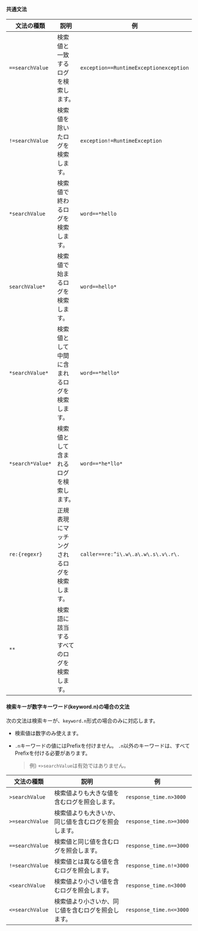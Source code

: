 #### 共通文法

| 文法の種類            | 説明                     | 例                                      |
| ---------------- | ---------------------- | -------------------------------------- |
| `==searchValue`  | 検索値と一致するログを検索します。      | `exception==RuntimeExceptionexception` |
| `!=searchValue`  | 検索値を除いたログを検索します。       | `exception!=RuntimeException`          |
| `*searchValue`   | 検索値で終わるログを検索します。       | `word==*hello`                         |
| `searchValue*`   | 検索値で始まるログを検索します。       | `word==hello*`                         |
| `*searchValue*`  | 検索値として中間に含まれるログを検索します。 | `word==*hello*`                        |
| `*search*Value*` | 検索値として含まれるログを検索します。    | `word==*he*llo*`                       |
| `re:{regexr}`    | 正規表現にマッチングされるログを検索します。 | `caller==re:^i\.w\.a\.w\.s\.v\.r\.`    |
| `**`             | 検索語に該当するすべてのログを検索します。  |                                        |

#### 検索キーが数字キーワード(keyword.n)の場合の文法

次の文法は検索キーが、`keyword.n`形式の場合のみに対応します。

- 検索値は数字のみ使えます。

- `.n`キーワードの値にはPrefixを付けません。 `.n`以外のキーワードは、すべてPrefixを付ける必要があります。

  > 例) `+>searchValue`は有効ではありません。

| 文法の種類           | 説明                                                   | 例                       |
| --------------- | ---------------------------------------------------- | ----------------------- |
| `>searchValue`  | 検索値よりも大きな値を含むログを照会します。                               | `response_time.n>3000`  |
| `>=searchValue` | 検索値よりも大きいか、同じ値を含むログを照会します。                           | `response_time.n>=3000` |
| `==searchValue` | 検索値と同じ値を含むログを照会します。                                  | `response_time.n==3000` |
| `!=searchValue` | 検索値とは異なる値を含むログを照会します。                                | `response_time.n!=3000` |
| `<searchValue`  | 検索値より小さい値を含むログを照会します。                                | `response_time.n<3000`  |
| `<=searchValue` | 検索値より小さいか、同じ値を含むログを照会します。                            | `response_time.n<=3000` |
